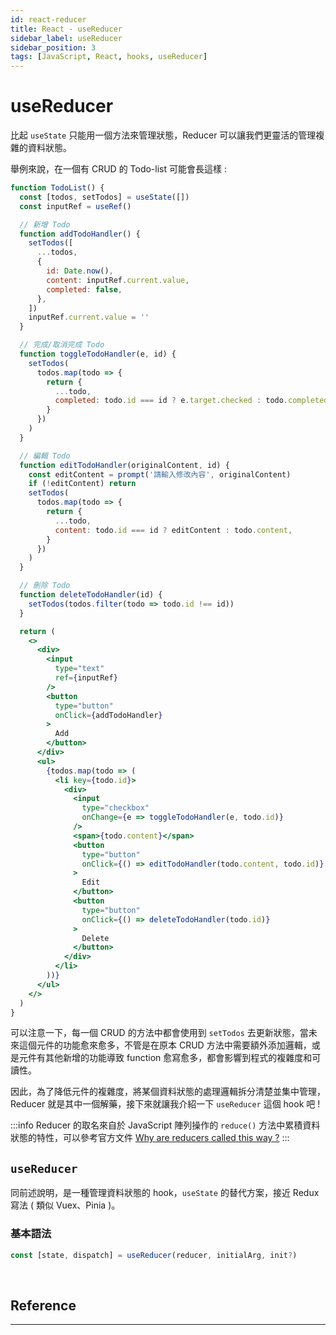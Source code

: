 ---
id: react-reducer
title: React - useReducer
sidebar_label: useReducer
sidebar_position: 3
tags: [JavaScript, React, hooks, useReducer]
---


# useReducer

比起 `useState` 只能用一個方法來管理狀態，Reducer 可以讓我們更靈活的管理複雜的資料狀態。

舉例來說，在一個有 CRUD 的 Todo-list 可能會長這樣 :

```jsx showLineNumbers title="TodoList.js"
function TodoList() {
  const [todos, setTodos] = useState([])
  const inputRef = useRef()

  // 新增 Todo
  function addTodoHandler() {
    setTodos([
      ...todos,
      {
        id: Date.now(),
        content: inputRef.current.value,
        completed: false,
      },
    ])
    inputRef.current.value = ''
  }

  // 完成/取消完成 Todo
  function toggleTodoHandler(e, id) {
    setTodos(
      todos.map(todo => {
        return {
          ...todo,
          completed: todo.id === id ? e.target.checked : todo.completed,
        }
      })
    )
  }

  // 編輯 Todo
  function editTodoHandler(originalContent, id) {
    const editContent = prompt('請輸入修改內容', originalContent)
    if (!editContent) return
    setTodos(
      todos.map(todo => {
        return {
          ...todo,
          content: todo.id === id ? editContent : todo.content,
        }
      })
    )
  }

  // 刪除 Todo
  function deleteTodoHandler(id) {
    setTodos(todos.filter(todo => todo.id !== id))
  }

  return (
    <>
      <div>
        <input
          type="text"
          ref={inputRef}
        />
        <button
          type="button"
          onClick={addTodoHandler}
        >
          Add
        </button>
      </div>
      <ul>
        {todos.map(todo => (
          <li key={todo.id}>
            <div>
              <input
                type="checkbox"
                onChange={e => toggleTodoHandler(e, todo.id)}
              />
              <span>{todo.content}</span>
              <button
                type="button"
                onClick={() => editTodoHandler(todo.content, todo.id)}
              >
                Edit
              </button>
              <button
                type="button"
                onClick={() => deleteTodoHandler(todo.id)}
              >
                Delete
              </button>
            </div>
          </li>
        ))}
      </ul>
    </>
  )
}
```

可以注意一下，每一個 CRUD 的方法中都會使用到 `setTodos` 去更新狀態，當未來這個元件的功能愈來愈多，不管是在原本 CRUD 方法中需要額外添加邏輯，或是元件有其他新增的功能導致 function 愈寫愈多，都會影響到程式的複雜度和可讀性。

因此，為了降低元件的複雜度，將某個資料狀態的處理邏輯拆分清楚並集中管理，Reducer 就是其中一個解藥，接下來就讓我介紹一下 `useReducer` 這個 hook 吧 !

:::info
Reducer 的取名來自於 JavaScript 陣列操作的 `reduce()` 方法中累積資料狀態的特性，可以參考官方文件 [Why are reducers called this way ?](https://beta.reactjs.org/learn/extracting-state-logic-into-a-reducer#why-are-reducers-called-this-way)
:::

## `useReducer`

同前述說明，是一種管理資料狀態的 hook，`useState` 的替代方案，接近 Redux 寫法 ( 類似 Vuex、Pinia )。

### 基本語法

```jsx
const [state, dispatch] = useReducer(reducer, initialArg, init?)
```

<br />

## Reference

---
